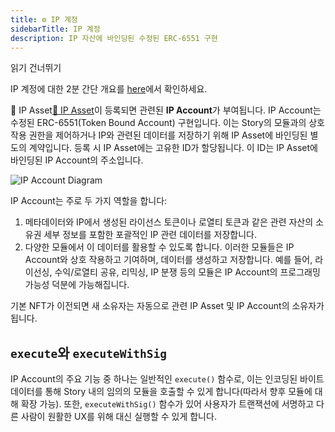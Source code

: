 ```yaml
---
title: ⚙️ IP 계정
sidebarTitle: IP 계정
description: IP 자산에 바인딩된 수정된 ERC-6551 구현
---
```


<Note>
  읽기 건너뛰기

  IP 계정에 대한 2분 간단 개요를 [here](https://twitter.com/jacobmtucker/status/1787603252198134234)에서 확인하세요.
</Note>

🧩 IP Asset[🧩 IP Asset](/concepts/ip-asset/overview)이 등록되면 관련된 **IP Account**가 부여됩니다. IP Account는 수정된 ERC-6551(Token Bound Account) 구현입니다. 이는 Story의 모듈과의 상호 작용 권한을 제어하거나 IP와 관련된 데이터를 저장하기 위해 IP Asset에 바인딩된 별도의 계약입니다. 등록 시 IP Asset에는 고유한 ID가 할당됩니다. 이 ID는 IP Asset에 바인딩된 IP Account의 주소입니다.

<img src="/images/concepts/ip-account.png" alt="IP Account Diagram" />

IP Account는 주로 두 가지 역할을 합니다:

1. 메타데이터와 IP에서 생성된 라이선스 토큰이나 로열티 토큰과 같은 관련 자산의 소유권 세부 정보를 포함한 포괄적인 IP 관련 데이터를 저장합니다.
2. 다양한 모듈에서 이 데이터를 활용할 수 있도록 합니다. 이러한 모듈들은 IP Account와 상호 작용하고 기여하며, 데이터를 생성하고 저장합니다. 예를 들어, 라이선싱, 수익/로열티 공유, 리믹싱, IP 분쟁 등의 모듈은 IP Account의 프로그래밍 가능성 덕분에 가능해집니다.

<Note>
  기본 NFT가 이전되면 새 소유자는 자동으로 관련 IP Asset 및 IP Account의 소유자가 됩니다.
</Note>

## `execute`와 `executeWithSig`

IP Account의 주요 기능 중 하나는 일반적인 `execute()` 함수로, 이는 인코딩된 바이트 데이터를 통해 Story 내의 임의의 모듈을 호출할 수 있게 합니다(따라서 향후 모듈에 대해 확장 가능). 또한, `executeWithSig()` 함수가 있어 사용자가 트랜잭션에 서명하고 다른 사람이 원활한 UX를 위해 대신 실행할 수 있게 합니다.
